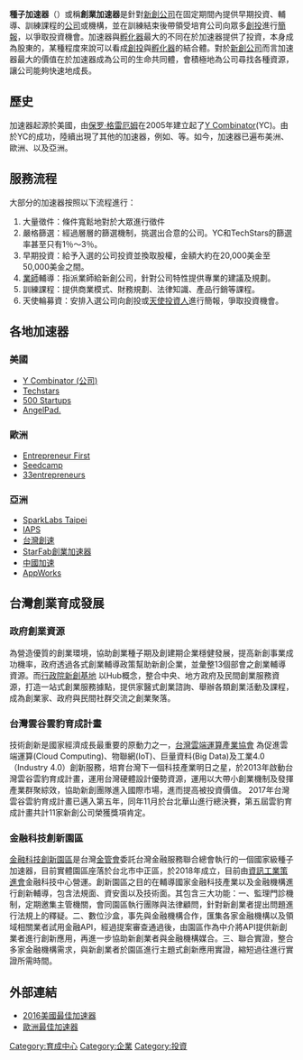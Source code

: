 '''種子加速器'''（{{lang-en|seed accelerators}}）或稱'''創業加速器'''是針對[[創業|新創公司]]在固定期間內提供早期投資、輔導、訓練課程的[[公司|公司]]或機構，並在訓練結束後帶領受培育公司向眾多[[創投|創投]]進行[[簡報|簡報]]，以爭取投資機會。加速器與[[育成中心|孵化器]]最大的不同在於加速器提供了投資，本身成為股東的，某種程度來說可以看成[[創投|創投]]與[[育成中心|孵化器]]的結合體。對於[[創業|新創公司]]而言加速器最大的價值在於加速器成為公司的生命共同體，會積極地為公司尋找各種資源，讓公司能夠快速地成長。
==歷史==
加速器起源於美國，由[[保罗·格雷厄姆|保罗·格雷厄姆]]在2005年建立起了[[Y_Combinator_(公司)|Y Combinator]](YC)。由於YC的成功，陸續出現了其他的加速器，例如{{le|Techstars}}、{{le|Seedcamp}}等。如今，加速器已遍布美洲、歐洲、以及亞洲。

==服務流程==
大部分的加速器按照以下流程進行：
#大量徵件：條件寬鬆地對於大眾進行徵件
#嚴格篩選：經過層層的篩選機制，挑選出合意的公司。YC和TechStars的篩選率甚至只有1％～3％。
#早期投資：給予入選的公司投資並換取股權，金額大約在20,000美金至50,000美金之間。
#[[Mentor|業師]]輔導：指派業師給新創公司，針對公司特性提供專業的建議及規劃。
#訓練課程：提供商業模式、財務規劃、法律知識、產品行銷等課程。
#天使輪募資：安排入選公司向創投或[[天使投資人|天使投資人]]進行簡報，爭取投資機會。

==各地加速器==
===美國===
*[[Y_Combinator_(公司)|Y Combinator (公司)]]
*[https://en.wikipedia.org/wiki/Techstars Techstars] {{Wayback|url=https://en.wikipedia.org/wiki/Techstars |date=20161210115515 }}
*[http://500.co/ 500 Startups] {{Wayback|url=http://500.co/ |date=20150804204823 }}
*[https://angelpad.org/ AngelPad.] {{Wayback|url=https://angelpad.org/ |date=20170221013228 }}
===歐洲===
*[https://www.joinef.com/ Entrepreneur First] {{Wayback|url=https://www.joinef.com/ |date=20170130233714 }}
*[http://seedcamp.com/ Seedcamp] {{Wayback|url=http://seedcamp.com/ |date=20170107000059 }}
*[http://www.33entrepreneurs.fr/ 33entrepreneurs] {{Wayback|url=http://www.33entrepreneurs.fr/ |date=20170216140918 }}
===亞洲===
*[https://www.sparklabstaipei.com/ SparkLabs Taipei] {{Wayback|url=https://www.sparklabstaipei.com/ |date=20190215182726 }}
*[https://iaps.ord.nycu.edu.tw// IAPS] {{Wayback|url=http://iaps.nctu.edu.tw/ |date=20190814035705 }}
*[http://www.accelerator.tw/ 台灣創速] {{Wayback|url=http://www.accelerator.tw/ |date=20170414162828 }}
*[http://www.starfabx.com/ StarFab創業加速器] {{Wayback|url=http://www.starfabx.com/ |date=20171213143744 }}
*[http://chinaccelerator.com/ 中國加速] {{Wayback|url=http://chinaccelerator.com/ |date=20170131232824 }}
*[[AppWorks|AppWorks]]

==台灣創業育成發展==
===政府創業資源===
為營造優質的創業環境，協助創業種子期及創建期企業穩健發展，提高新創事業成功機率，政府透過各式創業輔導政策幫助新創企業，並彙整13個部會之創業輔導資源。而[http://sme.moeasmea.gov.tw/startup/modules/startuphub/about.php 行政院新創基地] {{Wayback|url=http://sme.moeasmea.gov.tw/startup/modules/startuphub/about.php |date=20171216093706 }}以Hub概念，整合中央、地方政府及民間創業服務資源，打造一站式創業服務據點，提供家醫式創業諮詢、舉辦各類創業活動及課程，成為創業家、政府與民間社群交流之創業聚落。
===台灣雲谷雲豹育成計畫===
技術創新是國家經濟成長最重要的原動力之一，[http://accelerator.twcloud.org.tw/Index.aspx 台灣雲端運算產業協會] {{Wayback|url=http://accelerator.twcloud.org.tw/Index.aspx |date=20171112084540 }}為促進雲端運算(Cloud Computing)、物聯網(IoT)、巨量資料(Big Data)及工業4.0（Industry 4.0）創新服務，培育台灣下一個科技產業明日之星，於2013年啟動台灣雲谷雲豹育成計畫，運用台灣硬體設計優勢資源，運用以大帶小創業機制及發揮產業群聚綜效，協助新創團隊進入國際市場，進而提高被投資價值。
2017年台灣雲谷雲豹育成計畫已邁入第五年，同年11月於台北華山進行總決賽，第五屆雲豹育成計畫共計11家新創公司榮獲獎項肯定。

===金融科技創新園區===
[[金融科技園區|金融科技創新園區]]是台灣[[金管會|金管會]]委託台灣金融服務聯合總會執行的一個國家級種子加速器，目前實體園區座落於台北市中正區，於2018年成立，目前由[[資訊工業策進會|資訊工業策進會]]金融科技中心營運。創新園區之目的在輔導國家金融科技產業以及金融機構進行創新輔導，包含法規面、資安面以及技術面。其包含三大功能：一、監理門診機制，定期邀集主管機關，會同園區執行團隊與法律顧問，針對新創業者提出問題進行法規上的釋疑。二、數位沙盒，事先與金融機構合作，匯集各家金融機構以及領域相關業者試用金融API，經過提案審查通過後，由園區作為中介將API提供新創業者進行創新應用，再進一步協助新創業者與金融機構媒合。三、聯合實證，整合多家金融機構需求，與新創業者於園區進行主題式創新應用實證，縮短過往進行實證所需時間。

==外部連結==
*[http://www.forbes.com/sites/briansolomon/2016/03/11/the-best-startup-accelerators-of-2016/#2bdc520c24f2 2016美國最佳加速器] {{Wayback|url=http://www.forbes.com/sites/briansolomon/2016/03/11/the-best-startup-accelerators-of-2016/#2bdc520c24f2 |date=20170113165250 }}
*[https://www.alphagamma.eu/entrepreneurship/best-startup-accelerator-programs-in-europe/ 歐洲最佳加速器] {{Wayback|url=https://www.alphagamma.eu/entrepreneurship/best-startup-accelerator-programs-in-europe/ |date=20161121015324 }}

[[Category:育成中心|Category:育成中心]]
[[Category:企業|Category:企業]]
[[Category:投資|Category:投資]]
